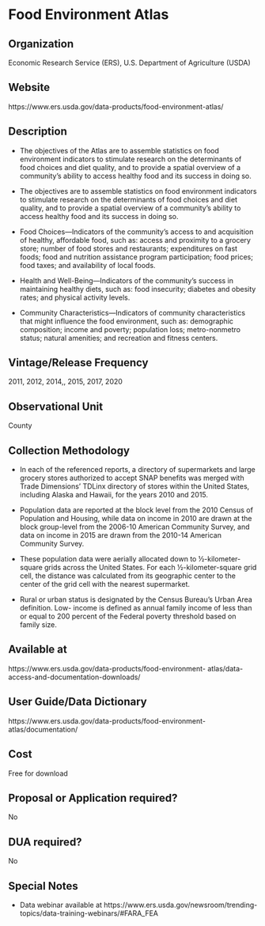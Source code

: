 \mainmatter

<!-- Generated by generateRmd.R; do not edit by hand  -->

# Food Environment Atlas

## Organization
Economic Research Service (ERS), U.S. Department of Agriculture (USDA)

## Website
https://www.ers.usda.gov/data-products/food-environment-atlas/

## Description
*	The objectives of the Atlas are to assemble statistics on food environment indicators to stimulate research on the determinants of food choices and diet quality, and to provide a spatial overview of a community's ability to access healthy food and its success in doing so. 
*	The objectives are to assemble statistics on food environment indicators to stimulate research on the determinants of food choices and diet quality, and to provide a spatial overview of a community's ability to access healthy food and its success in doing so. 
*	Food Choices—Indicators of the community's access to and acquisition of healthy, affordable food, such as: access and proximity to a grocery store; number of food stores and restaurants; expenditures on fast foods; food and nutrition assistance program participation; food prices; food taxes; and availability of local foods. 
*	Health and Well-Being—Indicators of the community's success in maintaining healthy diets, such as: food insecurity; diabetes and obesity rates; and physical activity levels. 
*	Community Characteristics—Indicators of community characteristics that might influence the food environment, such as: demographic composition; income and poverty; population loss; metro-nonmetro status; natural amenities; and recreation and fitness centers.

## Vintage/Release Frequency
2011, 2012, 2014,, 2015, 2017, 2020

## Observational Unit
County

## Collection Methodology
*	In each of the referenced reports, a directory of supermarkets and large grocery stores authorized to accept SNAP benefits was merged with Trade Dimensions' TDLinx directory of stores within the United States, including Alaska and Hawaii, for the years 2010 and 2015. 
*	Population data are reported at the block level from the 2010 Census of Population and Housing, while data on income in 2010 are drawn at the block group-level from the 2006-10 American Community Survey, and data on income in 2015 are drawn from the 2010-14 American Community Survey. 
*	These population data were aerially allocated down to ½-kilometer-square grids across the United States. For each ½-kilometer-square grid cell, the distance was calculated from its geographic center to the center of the grid cell with the nearest supermarket. 
*	Rural or urban status is designated by the Census Bureau’s Urban Area definition. Low- income is defined as annual family income of less than or equal to 200 percent of the Federal poverty threshold based on family size.

## Available at
https://www.ers.usda.gov/data-products/food-environment- atlas/data-access-and-documentation-downloads/

## User Guide/Data Dictionary
https://www.ers.usda.gov/data-products/food-environment-atlas/documentation/

## Cost
Free for download

## Proposal or Application required?
No

## DUA required?
No

## Special Notes
* Data webinar available at https://www.ers.usda.gov/newsroom/trending-topics/data-training-webinars/#FARA_FEA

